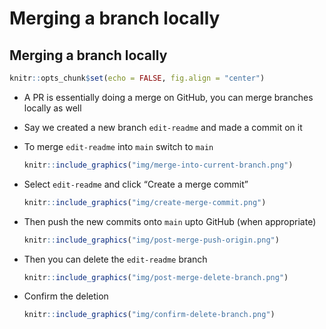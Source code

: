 # Merging a branch locally

## Merging a branch locally

```r
knitr::opts_chunk$set(echo = FALSE, fig.align = "center")
```

- A PR is essentially doing a merge on GitHub, you can merge branches locally as well
- Say we created a new branch `edit-readme` and made a commit on it
- To merge `edit-readme` into `main` switch to `main`  
  ```r
  knitr::include_graphics("img/merge-into-current-branch.png")
  ```  
- Select `edit-readme` and click "Create a merge commit"
  ```r
  knitr::include_graphics("img/create-merge-commit.png")
  ``` 
- Then push the new commits onto `main` upto GitHub (when appropriate)
  ```r
  knitr::include_graphics("img/post-merge-push-origin.png")
  ```  
- Then you can delete the `edit-readme` branch  
  ```r
  knitr::include_graphics("img/post-merge-delete-branch.png")
  ```  
- Confirm the deletion
  ```r
  knitr::include_graphics("img/confirm-delete-branch.png")
  ```  
